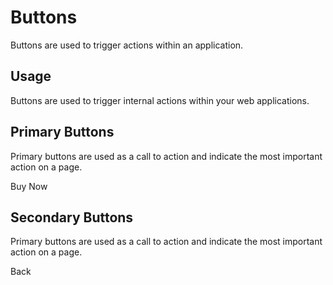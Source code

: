 
<Meta title="Buttons" component={PrimaryButton} />

# Buttons

Buttons are used to trigger actions within an application.

## Usage

Buttons are used to trigger internal actions within your web applications.

## Primary Buttons

Primary buttons are used as a call to action and indicate the most important action on a page.

<Preview withToolbar>
  <Story name="primary">
    <PrimaryButton>Buy Now</PrimaryButton>
  </Story>
</Preview>

## Secondary Buttons

Primary buttons are used as a call to action and indicate the most important action on a page.

<Preview withToolbar>
  <Story name="secondary">
    <SecondaryButton>Back</SecondaryButton>
  </Story>
</Preview>
